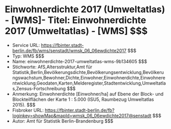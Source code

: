 # Einwohnerdichte 2017 (Umweltatlas) - [WMS]- Titel: Einwohnerdichte 2017 (Umweltatlas) - [WMS] $$$
- Service URL: https://fbinter.stadt-berlin.de/fb/wms/senstadt/wmsk_06_06ewdichte2017 $$$
- Typ: WMS $$$
- Name: einwohnerdichte-2017-umweltatlas-wms-9b134605 $$$
- Stichworte: AfS,Altersstruktur,Amt für Statistik,Berlin,Bevölkerungsdichte,Bevölkerungsentwicklung,Bevölkerungswachstum,Bewohner,Dichte,Einwohner,Einwohnerdichte,Einwohnerentwicklung,Geodaten,Karten,Melderegister,Stadtentwicklung,Umweltatlas,Zensus-Fortschreibung $$$
- Anmerkung: Einwohnerdichte [Einwohner/ha] auf Ebene der Block- und Blockteilflächen der Karte 1 : 5.000 (ISU5, Raumbezug Umweltatlas 2015). $$$
- Fisbroker URL: https://fbinter.stadt-berlin.de/fb?loginkey=showMap&mapId=wmsk_06_06ewdichte2017@senstadt $$$
- Autor: Amt für Statistik Berlin-Brandenburg $$$
